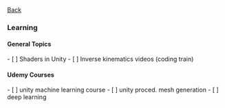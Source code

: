 [[./index|Back]]

=== Learning ===

==== General Topics ====
- [ ] Shaders in Unity
- [ ] Inverse kinematics videos (coding train)

==== Udemy Courses ====
- [ ] unity machine learning course
- [ ] unity proced. mesh generation
- [ ] deep learning


